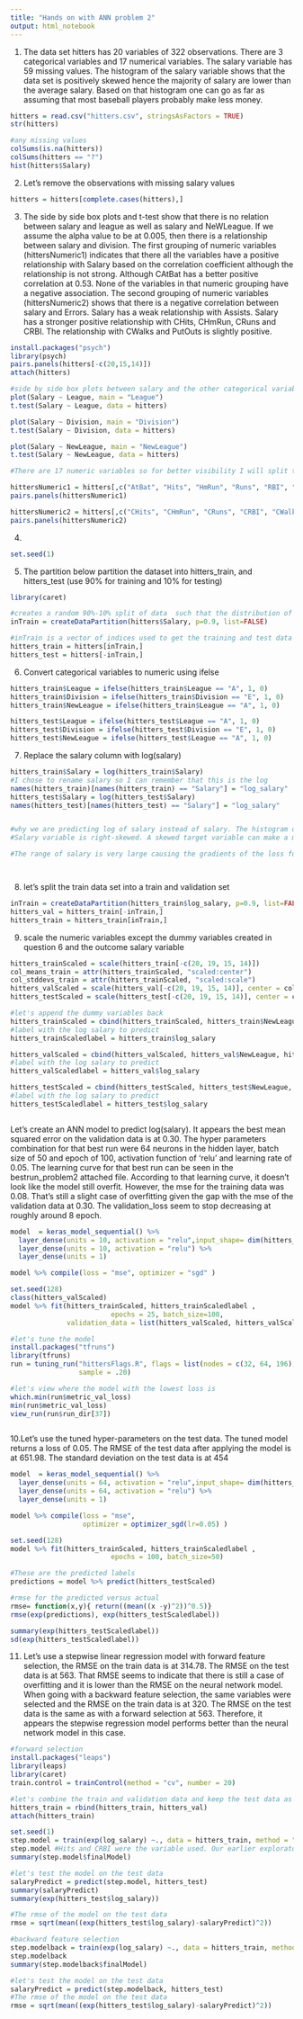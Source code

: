 ---
title: "Hands on with ANN problem 2"
output: html_notebook
---

1. The data set hitters has 20 variables of 322 observations. There are 3 categorical variables and 17 numerical variables. The salary variable has 59 missing values. The histogram of the salary variable shows that the data set is positively skewed hence the majority of salary are lower than the average salary. Based on that histogram one can go as far as assuming that most baseball players probably make less money.
```{r}
hitters = read.csv("hitters.csv", stringsAsFactors = TRUE)
str(hitters)

#any missing values
colSums(is.na(hitters))
colSums(hitters == "?")
hist(hitters$Salary)


```

2. Let's remove the observations with missing salary values
```{r}
hitters = hitters[complete.cases(hitters),]


```

3. The side by side box plots and t-test show that there is no relation between salary and league as well as salary and NeWLeague. If we assume the alpha value to be at 0.005, then there is a relationship between salary and division.
The first grouping of numeric variables (hittersNumeric1) indicates that there all the variables have a positive relationship with Salary based on the correlation coefficient although the relationship is not strong. Although CAtBat has a better positive correlation at 0.53. None of the variables in that numeric grouping have a negative association.
The second grouping of numeric variables (hittersNumeric2) shows that there is a negative correlation between salary and Errors. Salary has a weak relationship with Assists. Salary has a stronger positive relationship with CHits, CHmRun, CRuns and CRBI. The relationship with CWalks and PutOuts is slightly positive.
```{r}
install.packages("psych")
library(psych)
pairs.panels(hitters[-c(20,15,14)])
attach(hitters)

#side by side box plots between salary and the other categorical variables
plot(Salary ~ League, main = "League")
t.test(Salary ~ League, data = hitters)

plot(Salary ~ Division, main = "Division")
t.test(Salary ~ Division, data = hitters)

plot(Salary ~ NewLeague, main = "NewLeague")
t.test(Salary ~ NewLeague, data = hitters)

#There are 17 numeric variables so for better visibility I will split them in 2 different numeric data frames

hittersNumeric1 = hitters[,c("AtBat", "Hits", "HmRun", "Runs", "RBI", "Walks", "Years", "CAtBat", "Salary")]
pairs.panels(hittersNumeric1)

hittersNumeric2 = hitters[,c("CHits", "CHmRun", "CRuns", "CRBI", "CWalks", "PutOuts", "Assists", "Errors", "Salary")]
pairs.panels(hittersNumeric2)


```

4.
```{r}
set.seed(1)

```

5. The partition below partition the dataset into hitters_train, and hitters_test (use 90% for training and 10% for testing)
```{r}
library(caret)

#creates a random 90%-10% split of data  such that the distribution of the target variable hitters$salary is preserved in each split.The list = FALSE option avoids returning the data as a list.
inTrain = createDataPartition(hitters$Salary, p=0.9, list=FALSE)

#inTrain is a vector of indices used to get the training and test data
hitters_train = hitters[inTrain,] 
hitters_test = hitters[-inTrain,]


```

6. Convert categorical variables to numeric using ifelse
```{r}

hitters_train$League = ifelse(hitters_train$League == "A", 1, 0)
hitters_train$Division = ifelse(hitters_train$Division == "E", 1, 0)
hitters_train$NewLeague = ifelse(hitters_train$League == "A", 1, 0)

hitters_test$League = ifelse(hitters_test$League == "A", 1, 0)
hitters_test$Division = ifelse(hitters_test$Division == "E", 1, 0)
hitters_test$NewLeague = ifelse(hitters_test$League == "A", 1, 0)

```

7. Replace the salary column with log(salary)
```{r}
hitters_train$Salary = log(hitters_train$Salary)
#I chose to rename salary so I can remember that this is the log
names(hitters_train)[names(hitters_train) == "Salary"] = "log_salary"
hitters_test$Salary = log(hitters_test$Salary)
names(hitters_test)[names(hitters_test) == "Salary"] = "log_salary"


#why we are predicting log of salary instead of salary. The histogram of the log shows a symmetric distribution:
#Salary variable is right-skewed. A skewed target variable can make a machine learningmodel biased. For instance, in this case lower salaries are more frequent in the trainingdata compared to the higher salaries. Therefore, a machine learning model trained onthis data is less likely to successfully predict higher salaries. When we take the log of aright-skewed distribution, it makes the distribution more symmetrical.

#The range of salary is very large causing the gradients of the loss function to also belarge. Multiplying a chain of large gradients during backpropagation can result innumeric overflow and you might see a NAN value for loss function after a few epochsof training. This is called exploding gradient problem. By predicting the salary in thelog scale we can avoid the exploding gradients problem for this dataset.




```

8. let's split the train data set into a train and validation set
```{r}
inTrain = createDataPartition(hitters_train$log_salary, p=0.9, list=FALSE)
hitters_val = hitters_train[-inTrain,]
hitters_train = hitters_train[inTrain,] 

```

9. scale the numeric variables except the dummy variables created in question 6 and the outcome salary variable
```{r}

hitters_trainScaled = scale(hitters_train[-c(20, 19, 15, 14)])
col_means_train = attr(hitters_trainScaled, "scaled:center")
col_stddevs_train = attr(hitters_trainScaled, "scaled:scale")
hitters_valScaled = scale(hitters_val[-c(20, 19, 15, 14)], center = col_means_train, scale = col_stddevs_train)
hitters_testScaled = scale(hitters_test[-c(20, 19, 15, 14)], center = col_means_train, scale = col_stddevs_train)

#let's append the dummy variables back
hitters_trainScaled = cbind(hitters_trainScaled, hitters_train$NewLeague, hitters_train$Division, hitters_train$League)
#label with the log salary to predict
hitters_trainScaledlabel = hitters_train$log_salary

hitters_valScaled = cbind(hitters_valScaled, hitters_val$NewLeague, hitters_val$Division, hitters_val$League)
#label with the log salary to predict
hitters_valScaledlabel = hitters_val$log_salary

hitters_testScaled = cbind(hitters_testScaled, hitters_test$NewLeague, hitters_test$Division, hitters_test$League)
#label with the log salary to predict
hitters_testScaledlabel = hitters_test$log_salary



```

Let's create an ANN model to predict log(salary). It appears the best mean squared error on the validation data is at 0.30. The hyper parameters combination for that best run were 64 neurons in the hidden layer, batch size of 50 and epoch of 100, activation function of 'relu' and learning rate of 0.05. The learning curve for that best run can be seen in the bestrun_problem2 attached file. According to that learning curve, it doesn't look like the model still overfit. However, the mse for the training data was 0.08. That's still a slight case of overfitting given the gap with the mse of the validation data at 0.30. The validation_loss seem to stop decreasing at roughly around 8 epoch.
```{r}

model  = keras_model_sequential() %>%
  layer_dense(units = 10, activation = "relu",input_shape= dim(hitters_trainScaled)[2]) %>%
  layer_dense(units = 10, activation = "relu") %>%
  layer_dense(units = 1)

model %>% compile(loss = "mse", optimizer = "sgd" )

set.seed(128)
class(hitters_valScaled)
model %>% fit(hitters_trainScaled, hitters_trainScaledlabel ,
                         epochs = 25, batch_size=100,
              validation_data = list(hitters_valScaled, hitters_valScaledlabel))

#let's tune the model
install.packages("tfruns")
library(tfruns)
run = tuning_run("hittersFlags.R", flags = list(nodes = c(32, 64, 196),learning_rate= c(0.01, 0.05, 0.001, 0.0001), batch_size=c(50,100,250, 500),epochs=c(30,50,100),activation=c("relu","sigmoid","tanh")),
                 sample = .20)

#let's view where the model with the lowest loss is
which.min(run$metric_val_loss)
min(run$metric_val_loss)
view_run(run$run_dir[37])



```

10.Let's use the tuned hyper-parameters on the test data. The tuned model returns a loss of 0.05. The RMSE of the test data after applying the model is at 651.98. The standard deviation on the test data is at 454
```{r}
model  = keras_model_sequential() %>%
  layer_dense(units = 64, activation = "relu",input_shape= dim(hitters_trainScaled)[2]) %>%
  layer_dense(units = 64, activation = "relu") %>%
  layer_dense(units = 1)

model %>% compile(loss = "mse", 
                  optimizer = optimizer_sgd(lr=0.05) )

set.seed(128)
model %>% fit(hitters_trainScaled, hitters_trainScaledlabel ,
                         epochs = 100, batch_size=50)

#These are the predicted labels
predictions = model %>% predict(hitters_testScaled)

#rmse for the predicted versus actual
rmse= function(x,y){ return((mean((x -y)^2))^0.5)}
rmse(exp(predictions), exp(hitters_testScaledlabel))

summary(exp(hitters_testScaledlabel))
sd(exp(hitters_testScaledlabel))


```

11. Let's use a stepwise linear regression model with forward feature selection, the RMSE on the train data is at 314.78. The RMSE on the test data is at 563. That RMSE seems to indicate that there is still a case of overfitting and it is lower than the RMSE on the neural network model. When going with a backward feature selection, the same variables were selected and the RMSE on the train data is at 320. The RMSE on the test data is the same as with a forward selection at 563. Therefore, it appears the stepwise regression model performs better than the neural network model in this case.
```{r}
#forward selection
install.packages("leaps")
library(leaps)
library(caret)
train.control = trainControl(method = "cv", number = 20)

#let's combine the train and validation data and keep the test data as is
hitters_train = rbind(hitters_train, hitters_val)
attach(hitters_train)

set.seed(1)
step.model = train(exp(log_salary) ~., data = hitters_train, method = "leapForward", trControl = train.control)
step.model #Hits and CRBI were the variable used. Our earlier exploratory analysis did show a relationship between salary and these 2 features
summary(step.model$finalModel)

#let's test the model on the test data
salaryPredict = predict(step.model, hitters_test)
summary(salaryPredict)
summary(exp(hitters_test$log_salary))

#The rmse of the model on the test data
rmse = sqrt(mean((exp(hitters_test$log_salary)-salaryPredict)^2))

#backward feature selection
step.modelback = train(exp(log_salary) ~., data = hitters_train, method = "leapBackward", trControl = train.control)
step.modelback
summary(step.modelback$finalModel)

#let's test the model on the test data
salaryPredict = predict(step.modelback, hitters_test)
#The rmse of the model on the test data
rmse = sqrt(mean((exp(hitters_test$log_salary)-salaryPredict)^2))



```



